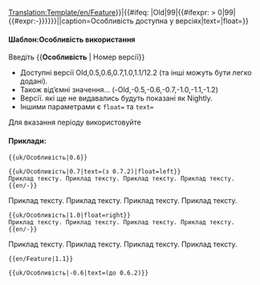 <noinclude>[[Translation:Template/en/Feature]]</noinclude><includeonly>{{en/VersionBox|{{#ifeq: {{{1|}}}|Old|0|{{#ifexpr: {{{1|}}} < 0|0|{{{1|}}}}}}}|{{#ifeq: {{{1|}}}|Old|99|{{#ifexpr: {{{1|}}} > 0|99|{{#expr:-{{{1|}}}}}}}}}||caption=Особливість доступна у версіях|text={{{text|}}}|float={{{float|}}}}}</includeonly><noinclude>

====Шаблон:Особливість використання====
Введіть <nowiki>{{</nowiki>'''Особливість'''<nowiki> | Номер версії}}</nowiki>
*Доступні версії Old,0.5,0.6,0.7,1.0,1.1/12.2 (та інші можуть бути легко додані).
*Також відʼємні значення... (-Old,-0.5,-0.6,-0.7,-1.0,-1.1,-1.2)
*Версії. які ще не видавались будуть показані як Nightly.
*Іншими параметрами є <code>float=</code> та <code>text=</code>
Для вказання періоду використовуйте {{en/S|uk/Особливість період}}

====Приклади:====
<pre>{{uk/Особливість|0.6}}</pre>
{{uk/Особливість|0.6}}
<pre>{{uk/Особливість|0.7|text=(з 0.7.2)|float=left}}
Приклад тексту. Приклад тексту. Приклад тексту. Приклад тексту. {{en/-}}</pre>
{{uk/Особливість|0.7|text=(з 0.7.2)|float=left}}
Приклад тексту. Приклад тексту. Приклад тексту. Приклад тексту. {{en/-}}
<pre>{{uk/Особливість|1.0|float=right}}
Приклад тексту. Приклад тексту. Приклад тексту. Приклад тексту. {{en/-}}</pre>
{{uk/Особливість|1.0|float=right}}
Приклад тексту. Приклад тексту. Приклад тексту. Приклад тексту. {{en/-}}
<pre>{{en/Feature|1.1}}</pre>
{{uk/Особливість|1.1}}
<pre>{{uk/Особливість|-0.6|text=(до 0.6.2)}}</pre>
{{uk/Особливість |-0.6|text=(до 0.6.2)}}



</noinclude>